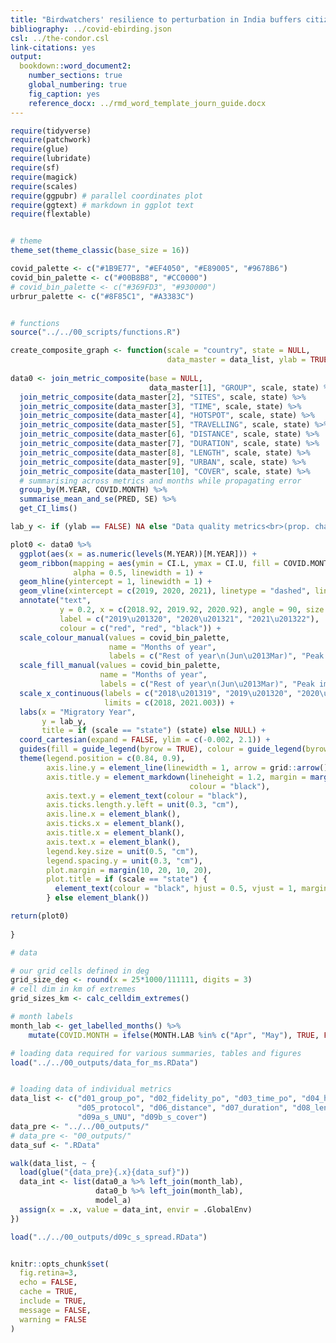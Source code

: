 ```yaml
---
title: "Birdwatchers' resilience to perturbation in India buffers citizen science from pandemic-induced biases"
bibliography: ../covid-ebirding.json
csl: ../the-condor.csl
link-citations: yes
output: 
  bookdown::word_document2:
    number_sections: true
    global_numbering: true
    fig_caption: yes
    reference_docx: ../rmd_word_template_journ_guide.docx
---
```


<!-- Knit the manuscript using: bookdown::render_book("10_manuscripts/01_ebirding_effort/") -->

```r

require(tidyverse)
require(patchwork)
require(glue)
require(lubridate)
require(sf)
require(magick)
require(scales)
require(ggpubr) # parallel coordinates plot
require(ggtext) # markdown in ggplot text
require(flextable)


# theme
theme_set(theme_classic(base_size = 16))

covid_palette <- c("#1B9E77", "#EF4050", "#E89005", "#9678B6")
covid_bin_palette <- c("#00B8B8", "#CC0000")
# covid_bin_palette <- c("#369FD3", "#930000")
urbrur_palette <- c("#8F85C1", "#A3383C")


# functions
source("../../00_scripts/functions.R")

create_composite_graph <- function(scale = "country", state = NULL, 
                                   data_master = data_list, ylab = TRUE) {
  
data0 <- join_metric_composite(base = NULL, 
                               data_master[1], "GROUP", scale, state) %>% 
  join_metric_composite(data_master[2], "SITES", scale, state) %>% 
  join_metric_composite(data_master[3], "TIME", scale, state) %>% 
  join_metric_composite(data_master[4], "HOTSPOT", scale, state) %>% 
  join_metric_composite(data_master[5], "TRAVELLING", scale, state) %>% 
  join_metric_composite(data_master[6], "DISTANCE", scale, state) %>% 
  join_metric_composite(data_master[7], "DURATION", scale, state) %>% 
  join_metric_composite(data_master[8], "LENGTH", scale, state) %>% 
  join_metric_composite(data_master[9], "URBAN", scale, state) %>% 
  join_metric_composite(data_master[10], "COVER", scale, state) %>% 
  # summarising across metrics and months while propagating error
  group_by(M.YEAR, COVID.MONTH) %>% 
  summarise_mean_and_se(PRED, SE) %>% 
  get_CI_lims()

lab_y <- if (ylab == FALSE) NA else "Data quality metrics<br>(prop. change from t~0~ = 2018\u201319)"

plot0 <- data0 %>% 
  ggplot(aes(x = as.numeric(levels(M.YEAR))[M.YEAR])) +
  geom_ribbon(mapping = aes(ymin = CI.L, ymax = CI.U, fill = COVID.MONTH, colour = COVID.MONTH),
              alpha = 0.5, linewidth = 1) +
  geom_hline(yintercept = 1, linewidth = 1) +
  geom_vline(xintercept = c(2019, 2020, 2021), linetype = "dashed", linewidth = 0.5) +
  annotate("text",
           y = 0.2, x = c(2018.92, 2019.92, 2020.92), angle = 90, size = 5,
           label = c("2019\u201320", "2020\u201321", "2021\u201322"),
           colour = c("red", "red", "black")) +
  scale_colour_manual(values = covid_bin_palette,
                      name = "Months of year", 
                      labels = c("Rest of year\n(Jun\u2013Mar)", "Peak impact\n(Apr\u2013May)")) +
  scale_fill_manual(values = covid_bin_palette,
                    name = "Months of year", 
                    labels = c("Rest of year\n(Jun\u2013Mar)", "Peak impact\n(Apr\u2013May)")) +
  scale_x_continuous(labels = c("2018\u201319", "2019\u201320", "2020\u201321", "2021\u201322"),
                     limits = c(2018, 2021.003)) +
  labs(x = "Migratory Year", 
       y = lab_y,
       title = if (scale == "state") (state) else NULL) +
  coord_cartesian(expand = FALSE, ylim = c(-0.002, 2.1)) +
  guides(fill = guide_legend(byrow = TRUE), colour = guide_legend(byrow = TRUE)) +
  theme(legend.position = c(0.84, 0.9),
        axis.line.y = element_line(linewidth = 1, arrow = grid::arrow()),
        axis.title.y = element_markdown(lineheight = 1.2, margin = margin(0, 10, 0, 0),
                                        colour = "black"),
        axis.text.y = element_text(colour = "black"),
        axis.ticks.length.y.left = unit(0.3, "cm"),
        axis.line.x = element_blank(),
        axis.ticks.x = element_blank(),
        axis.title.x = element_blank(),
        axis.text.x = element_blank(),
        legend.key.size = unit(0.5, "cm"),
        legend.spacing.y = unit(0.3, "cm"),
        plot.margin = margin(10, 20, 10, 20),
        plot.title = if (scale == "state") {
          element_text(colour = "black", hjust = 0.5, vjust = 1, margin = margin(0, 0, 10, 0))
        } else element_blank())

return(plot0)
  
}

# data

# our grid cells defined in deg
grid_size_deg <- round(x = 25*1000/111111, digits = 3)
# cell dim in km of extremes
grid_sizes_km <- calc_celldim_extremes()

# month labels
month_lab <- get_labelled_months() %>% 
    mutate(COVID.MONTH = ifelse(MONTH.LAB %in% c("Apr", "May"), TRUE, FALSE))

# loading data required for various summaries, tables and figures
load("../../00_outputs/data_for_ms.RData")


# loading data of individual metrics
data_list <- c("d01_group_po", "d02_fidelity_po", "d03_time_po", "d04_hotspot",
               "d05_protocol", "d06_distance", "d07_duration", "d08_length", 
               "d09a_s_UNU", "d09b_s_cover")
data_pre <- "../../00_outputs/"
# data_pre <- "00_outputs/"
data_suf <- ".RData"

walk(data_list, ~ {
  load(glue("{data_pre}{.x}{data_suf}"))
  data_int <- list(data0_a %>% left_join(month_lab), 
                   data0_b %>% left_join(month_lab),
                   model_a)
  assign(x = .x, value = data_int, envir = .GlobalEnv)
})

load("../../00_outputs/d09c_s_spread.RData")


knitr::opts_chunk$set(
  fig.retina=3,
  echo = FALSE,
  cache = TRUE, 
  include = TRUE,
  message = FALSE, 
  warning = FALSE
)

```
